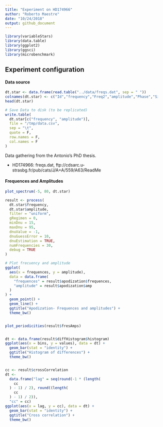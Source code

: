 ```yaml
---
title: "Experiment on HD174966"
author: "Roberto Maestre"
date: "10/24/2018"
output: github_document
---
```


```r
library(variableStars)
library(data.table)
library(ggplot2)
library(ggsci)
library(microbenchmark)
```


## Experiment configuration

#### Data source

```r
dt.star <- data.frame(read.table("../data/freqs.dat", sep = " "))
colnames(dt.star) <- c("Id","frequency","Freq2","amplitude","Phase","Sig", "S/N","rms", "e_Freq1","e_Amp","e_Phase")
head(dt.star)

# Save Data to disk (to be replicated)
write.table(
  dt.star[c("frequency", "amplitude")],
  file = "/tmp/data.csv",
  sep = "\t",
  quote = F,
  row.names = F,
  col.names = F
)
```

Data gathering from the Antonio's PhD thesis.

- HD174966: freqs.dat, ftp://cdsarc.u-strasbg.fr/pub/cats/J/A+A/559/A63/ReadMe

#### Frequences and Amplitudes 

```r
plot_spectrum(-5, 80, dt.star)

result <- process(
  dt.star$frequency,
  dt.star$amplitude,
  filter = "uniform",
  gRegimen = 0,
  minDnu = 15,
  maxDnu = 95,
  dnuValue = -1,
  dnuGuessError = 10,
  dnuEstimation = TRUE,
  numFrequencies = 30,
  debug = TRUE
)

# Plot frecuency and amplitude
ggplot(
  aes(x = frequences, y = amplitude),
  data = data.frame(
    "frequences" = result$apodization$frequences,
    "amplitude" = result$apodization$amp
  )
) +
  geom_point() +
  geom_line() +
  ggtitle("Apodization- Frequences and amplitudes") +
  theme_bw()


plot_periodicities(result$fresAmps)


dt <- data.frame(result$diffHistogram$histogram)
ggplot(aes(x = bins, y = values), data = dt) +
  geom_bar(stat = "identity") +
  ggtitle("Histogram of differences") +
  theme_bw()


cc <- result$crossCorrelation
dt <-
  data.frame("lag" = seq(round(-1 * (length(
    cc
  ) - 1) / 2), round((length(
    cc
  ) - 1) / 2)),
  "cc" = cc)
ggplot(aes(x = lag, y = cc), data = dt) +
  geom_bar(stat = "identity") +
  ggtitle("Cross correlation") +
  theme_bw()
```



